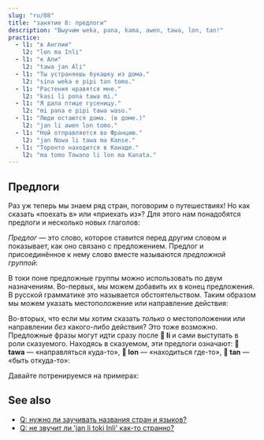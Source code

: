 ```yaml
---
slug: "ru/08"
title: "занятие 8: предлоги"
description: "Выучим weka, pana, kama, awen, tawa, lon, tan!"
practice:
  - l1: "в Англии"
    l2: "lon ma Inli"
  - l1: "к Али"
    l2: "tawa jan Ali"
  - l1: "Ты устраняешь букашку из дома."
    l2: "sina weka e pipi tan tomo."
  - l1: "Растения нравятся мне."
    l2: "kasi li pona tawa mi."
  - l1: "Я дала птице гусеницу."
    l2: "mi pana e pipi tawa waso."
  - l1: "Люди остаются дома. (в доме.)"
    l2: "jan li awen lon tomo."
  - l1: "Ной отправляется во Францию."
    l2: "jan Nowa li tawa ma Kanse."
  - l1: "Торонто находится в Канаде."
    l2: "ma tomo Towano li lon ma Kanata."
---
```



## Предлоги

Раз уж теперь мы знаем ряд стран, поговорим о путешествиях! Но как сказать «поехать в» или «приехать из»? Для этого нам понадобятся предлоги и несколько новых глаголов:

<List>
  <Word sl="weka" m="избавиться, уйти; отсутствующий, прочь" />
  <Word sl="pana" m="давать, класть" />
  <Word sl="kama" m="приходить, прибывать" />
  <Word sl="awen" m="оставаться, защищать" />
  <Word sl="tawa" m="к (кому-то, чему-то)" />
  <Word sl="lon" m="в, на (чём-то)" />
  <Word sl="tan" m="из, от, по причине (кого-то, чего-то)" />
</List>

_Предлог_ — это слово, которое ставится перед другим словом и показывает, как оно связано с предложением. Предлог и присоединённое к нему слово вместе называются _предложной группой_:

<List>
  <Word sl="tawa soweli" m="к животному" />
  <Word sl="lon ma" m="на земле, в стране" />
  <Word sl="tan tomo" m="из дома" />
</List>

В токи поне предложные группы можно использовать по двум назначениям. Во-первых, мы можем добавить их в конец предложения. В русской грамматике это называется обстоятельством. Таким образом мы можем указать местоположение или направление действия:

<List>
  <Sentence sl="mi pana e waso tawa kasi." m="Я посадил птицу на дерево." />
  <Sentence sl="waso li awen lon kasi." m="Птица остаётся на дереве." />
  <Sentence
    sl="sina weka e waso tan kasi."
    m="Ты убрала птицу с дерева."
  />
</List>

Во-вторых, что если мы хотим сказать _только_ о местоположении или направлении _без_ какого-либо действия? Это тоже возможно. Предложные фразы могут идти сразу после **󱤧 li** и сами выступать в роли сказуемого. Находясь в сказуемом, эти предлоги означают: **󱥩 tawa** — «направляться куда-то», **󱤬 lon** — «находиться где-то», **󱥧 tan** — «быть откуда-то»:

<List>
  <Sentence sl="jan Ema li tawa ma Nijon." m="Эмма едет в Японию." />
  <Sentence sl="jan Nina li lon ma Lusi." m="Нина находится в России." />
  <Sentence sl="jan Mili li tan ma Kanse." m="Милли из Франции." />
</List>

Давайте потренируемся на примерах:

<List>
  <Sentence
    sl="mi tawa ma kasi."
    m="Я иду в растительную местность.<br />(Может быть лес, луг, подобное зелёное место.)"
  />
  <Sentence
    sl="sona li weka tan mi."
    m="Знание ушло от меня.<br />(Я забыла.)"
  />
  <Sentence
    sl="soweli suwi li pona tawa mi."
    m="Милые животные — это хорошо мне.<br />(Мне нравятся милые животные.)"
  />
  <Sentence sl="jan Nowa li toki tawa jan Ema." m="Ной говорит Эмме." />
  <Sentence
    sl="jan li toki Tosi lon ma Tosi."
    m="Люди говорят по-немецки в Германии."
  />
</List>

<Practice exercises={frontmatter.practice} client:load />

## See also
* [Q: нужно ли заучивать названия стран и языков?](/ru/languages-countries/)
* [Q: не звучит ли 'jan li toki Inli' как-то странно?](/ru/named-verbs/)
